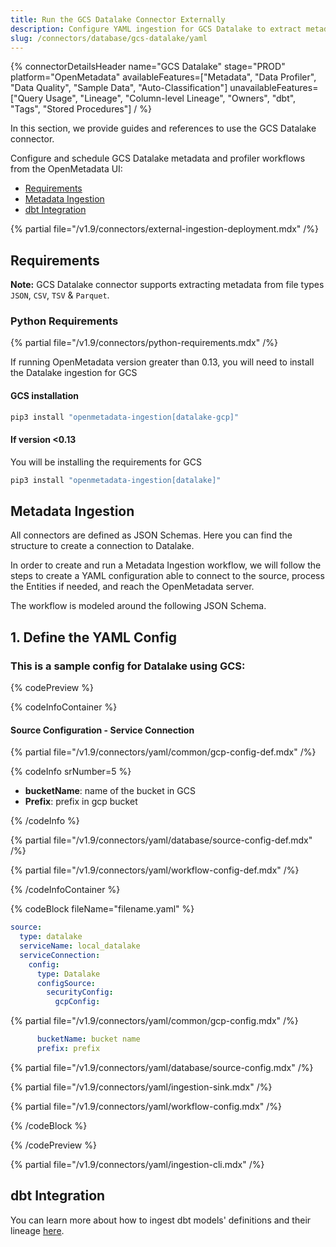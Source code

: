 ```yaml
---
title: Run the GCS Datalake Connector Externally
description: Configure YAML ingestion for GCS Datalake to extract metadata from structured and unstructured file-based storage.
slug: /connectors/database/gcs-datalake/yaml
---
```



{% connectorDetailsHeader
name="GCS Datalake"
stage="PROD"
platform="OpenMetadata"
availableFeatures=["Metadata", "Data Profiler", "Data Quality", "Sample Data", "Auto-Classification"]
unavailableFeatures=["Query Usage", "Lineage", "Column-level Lineage", "Owners", "dbt", "Tags", "Stored Procedures"]
/ %}

In this section, we provide guides and references to use the GCS Datalake connector.

Configure and schedule GCS Datalake metadata and profiler workflows from the OpenMetadata UI:
- [Requirements](#requirements)
- [Metadata Ingestion](#metadata-ingestion)
- [dbt Integration](#dbt-integration)

{% partial file="/v1.9/connectors/external-ingestion-deployment.mdx" /%}

## Requirements

**Note:** GCS Datalake connector supports extracting metadata from file types `JSON`, `CSV`, `TSV` & `Parquet`.


### Python Requirements

{% partial file="/v1.9/connectors/python-requirements.mdx" /%}

If running OpenMetadata version greater than 0.13, you will need to install the Datalake ingestion for GCS

#### GCS installation

```bash
pip3 install "openmetadata-ingestion[datalake-gcp]"
```

#### If version <0.13

You will be installing the requirements for GCS

```bash
pip3 install "openmetadata-ingestion[datalake]"
```

## Metadata Ingestion
All connectors are defined as JSON Schemas. Here you can find the structure to create a connection to Datalake.

In order to create and run a Metadata Ingestion workflow, we will follow the steps to create a YAML configuration able to connect to the source, process the Entities if needed, and reach the OpenMetadata server.

The workflow is modeled around the following JSON Schema.

## 1. Define the YAML Config

### This is a sample config for Datalake using GCS:

{% codePreview %}

{% codeInfoContainer %}

#### Source Configuration - Service Connection

{% partial file="/v1.9/connectors/yaml/common/gcp-config-def.mdx" /%}

{% codeInfo srNumber=5 %}

* **bucketName**: name of the bucket in GCS
* **Prefix**: prefix in gcp bucket

{% /codeInfo %}


{% partial file="/v1.9/connectors/yaml/database/source-config-def.mdx" /%}

<IngestionSinkDef />

{% partial file="/v1.9/connectors/yaml/workflow-config-def.mdx" /%}

{% /codeInfoContainer %}

{% codeBlock fileName="filename.yaml" %}

```yaml {% isCodeBlock=true %}
source:
  type: datalake
  serviceName: local_datalake
  serviceConnection:
    config:
      type: Datalake
      configSource:
        securityConfig:
          gcpConfig:
```
{% partial file="/v1.9/connectors/yaml/common/gcp-config.mdx" /%}

```yaml {% srNumber=5 %}
      bucketName: bucket name
      prefix: prefix
```

{% partial file="/v1.9/connectors/yaml/database/source-config.mdx" /%}

{% partial file="/v1.9/connectors/yaml/ingestion-sink.mdx" /%}

{% partial file="/v1.9/connectors/yaml/workflow-config.mdx" /%}

{% /codeBlock %}

{% /codePreview %}

{% partial file="/v1.9/connectors/yaml/ingestion-cli.mdx" /%}

## dbt Integration

You can learn more about how to ingest dbt models' definitions and their lineage [here](/connectors/ingestion/workflows/dbt).
